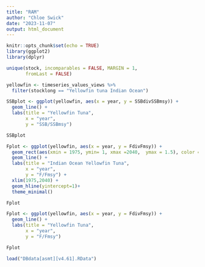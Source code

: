 ```yaml
---
title: "RAM"
author: "Chloe Swick"
date: "2023-11-07"
output: html_document
---
```


```r
knitr::opts_chunk$set(echo = TRUE)
library(ggplot2)
library(dplyr)
```


```r
unique(stock, incomparables = FALSE, MARGIN = 1,
       fromLast = FALSE)


```



```r
yellowfin <- timeseries_values_views %>%
  filter(stocklong == "Yellowfin tuna Indian Ocean")
```


```r
SSBplot <- ggplot(yellowfin, aes(x = year, y = SSBdivSSBmsy)) +
  geom_line() +
  labs(title = "Yellowfin Tuna",
       x = "year",
       y = "SSB/SSBmsy")

SSBplot
```


```r
Fplot <- ggplot(yellowfin, aes(x = year, y = FdivFmsy)) +
  geom_rect(aes(xmin = 1975, ymin= 1, xmax =2040,  ymax = 1.5), color = "salmon", fill = "salmon", )+
  geom_line() +
  labs(title = "Indian Ocean Yellowfin Tuna",
       x = "year",
       y = "F/Fmsy") +
  xlim(1975,2040) +
  geom_hline(yintercept=1)+
  theme_minimal()

Fplot
```


```r
Fplot <- ggplot(yellowfin, aes(x = year, y = FdivFmsy)) +
  geom_line() +
  labs(title = "Yellowfin Tuna",
       x = "year",
       y = "F/Fmsy")

Fplot
```


```r
load("DBdata[asmt][v4.61].RData")
```






